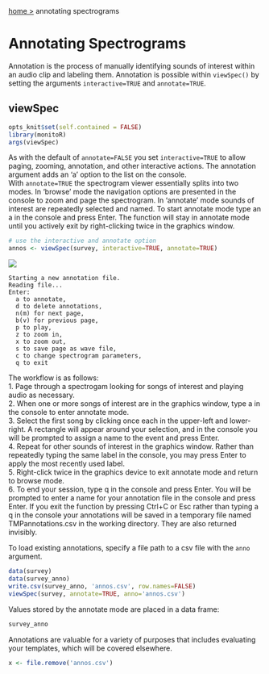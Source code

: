 <a href="/" onclick="goBack()">home &gt;</a><p style="display:inline;">annotating spectrograms</p>
# Annotating Spectrograms
Annotation is the process of manually identifying sounds of interest within an audio clip and labeling them. Annotation is possible within `viewSpec()` by setting the arguments `interactive=TRUE` and `annotate=TRUE`.

## viewSpec
```r
opts_knit$set(self.contained = FALSE)
library(monitoR)
args(viewSpec)
```
As with the default of `annotate=FALSE` you set `interactive=TRUE` to allow paging, zooming, annotation, and other interactive actions. The annotation argument adds an 'a' option to the list on the console.  
With `annotate=TRUE` the spectrogram viewer essentially splits into two modes. In 'browse' mode the navigation options are presented in the console to zoom and page the spectrogram. In 'annotate' mode sounds of interest are repeatedly selected and named. To start annotate mode type an a in the console and press Enter. The function will stay in annotate mode until you actively exit by right-clicking twice in the graphics window.  

```r
# use the interactive and annotate option
annos <- viewSpec(survey, interactive=TRUE, annotate=TRUE)
```
![](img/annotation1.png)

```
Starting a new annotation file.
Reading file...
Enter: 
  a to annotate, 
  d to delete annotations, 
  n(m) for next page, 
  b(v) for previous page, 
  p to play, 
  z to zoom in, 
  x to zoom out, 
  s to save page as wave file, 
  c to change spectrogram parameters, 
  q to exit
```

The workflow is as follows:  
  1.  Page through a spectrogam looking for songs of interest and playing audio as necessary.  
  2.  When one or more songs of interest are in the graphics window, type a in the console to enter annotate mode.  
  3.  Select the first song by clicking once each in the upper-left and lower-right. A rectangle will appear around your selection, and in the console you will be prompted to assign a name to the event and press Enter.  
  4.  Repeat for other sounds of interest in the graphics window. Rather than repeatedly typing the same label in the console, you may press Enter to apply the most recently used label.  
  5.  Right-click twice in the graphics device to exit annotate mode and return to browse mode.  
  6.  To end your session, type q in the console and press Enter. You will be prompted to enter a name for your annotation file in the console and press Enter. If you exit the function by pressing Ctrl+C or Esc rather than typing a q in the console your annotations will be saved in a temporary file named TMPannotations.csv in the working directory. They are also returned invisibly.  

To load existing annotations, specify a file path to a csv file with the `anno` argument.

```r
data(survey)
data(survey_anno)
write.csv(survey_anno, 'annos.csv', row.names=FALSE)
viewSpec(survey, annotate=TRUE, anno='annos.csv')
```

Values stored by the annotate mode are placed in a data frame:

```r
survey_anno
```

Annotations are valuable for a variety of purposes that includes evaluating your templates, which will be covered elsewhere.

```r
x <- file.remove('annos.csv')
```







